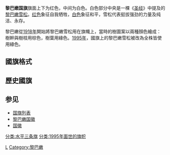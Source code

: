 {{National flag infobox|
Name = 黎巴嫩|
Article = |
Image = Flag of Lebanon.svg|
Use = 111111|
Symbol = |
Proportion = 2:3|
Adoption = 1995年11月22日|
Design = 為紅白二色三條橫旗，中央為綠色的黎巴嫩松標誌。|
Diminutive = |
}}
'''黎巴嫩国旗'''旗面上下为红色，中间为白色。白色部分中央是一棵《[[圣经|圣经]]》中提及的[[黎巴嫩雪松|黎巴嫩雪松]]。[[红色|红色]]象征自我牺牲，[[白色|白色]]象征和平，雪松代表挺拔强劲的力量及纯洁、永存。

黎巴嫩從[[1918年|1918年]]開始將黎巴嫩雪松用在旗幟上，當時的樹圖案以兩種顏色繪成：樹幹與樹枝用棕色，樹葉用綠色。[[1995年|1995年]]，國旗上的黎巴嫩雪松被改為全株皆使用綠色。

== 國旗格式 ==

== 歷史國旗 ==

{{flag gallery
|File:Flag of the Red Cedar.svg|[[黎巴嫩|黎巴嫩省]]<br />1918年-1919年 
|File:Cedar flag.svg|[[黎巴嫩|黎巴嫩省]]<br />1919年-1920年 
|File:Flag of Lebanon during French Mandate (1920-1943).svg|[[法屬敘利亞|法属黎巴嫩]]<br />1920年-1943年
|File:Flag of Lebanon during French Mandate (1920-1943) 2.svg|[[法屬敘利亞|法属黎巴嫩]]<br />1920年-1943年
|File:Flag of Lebanon during French Mandate (1920-1943) 3.svg|[[法屬敘利亞|法属黎巴嫩]]<br />1920年-1943年
|File:Civil Ensign of the Lebanese Republic.png|[[黎巴嫩共和國|黎巴嫩共和國]]<br />1943年-1995年
}}

== 参见 ==
* [[国旗列表|国旗列表]]
* [[黎巴嫩国徽|黎巴嫩国徽]]
* [[国徽|国徽]]

{{亚洲题目|国旗}}
{{Flag-stub}}

[[Category:国旗|L]]
[[Category:黎巴嫩|Category:黎巴嫩]]
[[分类:水平三条旗|分类:水平三条旗]]
[[分类:1995年面世的旗帜|分类:1995年面世的旗帜]]